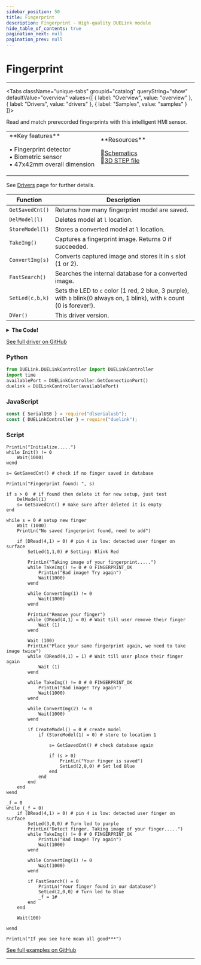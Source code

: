```yaml
---
sidebar_position: 50
title: Fingerprint
description: Fingerprint - High-quality DUELink module
hide_table_of_contents: true
pagination_next: null
pagination_prev: null
---
```



# Fingerprint

<ImageSection 
  product="hifingerprint-b"
  tagline="Biometric Fingerprint Detector"
/>

---

<Tabs className="unique-tabs" groupid="catalog" queryString="show" defaultValue="overview"
  values={[
    {
        label: "Overview",
        value: "overview"
    },
    {
        label: "Drivers",
        value: "drivers"
    },
    {
        label: "Samples",
        value: "samples"
    }
]}>

<TabItem value="overview">

Read and match prerecorded fingerprints with this intelligent HMI sensor.

<table><td width='50%'>
**Key features**

• Fingerprint detector<br/>
• Biometric sensor<br/>
• 47x42mm overall dimension<br/>

</td><td width='50%'>
**Resources**
 
📄<a href="/sch/gdl-hifingerprint-b.pdf">Schematics</a><br/>
🔩<a href="/3d/gdl-hifingerprint-b.step">3D STEP file</a><br/>
</td></table>

</TabItem>

<TabItem value="drivers">

See [Drivers](/docs/engine/drivers) page for further details.

| Function | Description |
|----------|-------------|
| `GetSavedCnt()` | Returns how many fingerprint model are saved. |
| `DelModel(l)` | Deletes model at `l` location. |
| `StoreModel(l)` | Stores a converted model at `l` location. |
| `TakeImg()` | Captures a fingerprint image. Returns 0 if succeeded. |
| `ConvertImg(s)` | Converts captured image and stores it in `s` slot (1 or 2). |
| `FastSearch()` | Searches the internal database for a converted image. |
| `SetLed(c,b,k)` | Sets the LED to `c` color (1 red, 2 blue, 3 purple), with `b` blink(0 always on, 1 blink), with `k` count (0 is forever!). |
| `DVer()` | This driver version. |
<details>
<summary><strong>The Code!</strong></summary>

**Fingerprint Driver**

```batch
##### Fingerprint Driver #####

fn DVer()
    return 1.0
fend

# Note: First initialize will check at 9600, if response is invalid then switch to 57600 and send a command to switch to 9600.
# Once Fingerprint is setup 9600, it is default become 9600 even after reset.

Alias(add=b0,data=b1)

_s = 0xEF01
_t = 0
_l = 0
_w = 4
dim b0[4] = [0xFF,0xFF,0xFF,0xFF]
dim b1[64]
 
fn SerWrite(d,s) 
    if s=16
        SerWr((d>>8) & 0xFF)
    end
    
    SerWr((d>>0) & 0xFF)
fend

fn WritePkg()
    Wait(100)
    SerDisc()
    
    SerWrite(_s,16)
    
    SerWrite(add[0],8)
    SerWrite(add[1],8)
    SerWrite(add[2],8)
    SerWrite(add[3],8)
    
    SerWrite(_t,8)
    
    l = _l + 2
    
    SerWrite(l,16)
    
    k = (l >> 8) + (l & 0xFF) + _t
    
    for i=0 to _l
        SerWrite(data[i],8)
        k = k + data[i]
    next
     
    SerWrite(k,16) 
fend

fn ReadPkg()
    b = 0
    i = 0
    t = 0
    #PrintLn("Parse package") 
    while SerB2R() < 8
        Wait(8 * 2) # 9600 timing ~1ms x 8 x2 for sure
        t = t + 1
        
        if (t > 1000 / (8 * 2))
            return 0xFF #FINGERPRINT_TIMEOUT
        end
    wend
    
    t = 0 # reset timeout
    
    while 1
        if SerB2R() > 0
            b = SerRd()
            t = 0 # reset timeout when we have valid byte received
            
            if (i = 0) # start code high bits
                if b != (0xEF01 >> 8)
                    continue
                end
                
                _s = b << 8
            end
            
            if (i = 1)  # start code low bits
                _s = _s | b 
                
                if (_s != 0xEF01)
                    return 0xFE #FINGERPRINT_BADPACKET
                end
            end
            
            if (i >1 && i <6) # address
                add[i -2] = b
            end
            
            if i = 6
                _t = b # type
            end
            
            if i = 7 # length high bits
                _l = b << 8 
            end
            
            if i = 8 # length low bits
                _l = _l | b 
            end
            
            if i >=9 # actual data from byte 9th
                data[i-9] = b
                
                if i - 8 = _l
                    return 0 #FINGERPRINT_OK
                end
            end
            
            i = i + 1
            
            if (i + 9 > 64) # max package 64 
                return 0xFE # FINGERPRINT_BADPACKET
            end
        else
            Wait(1)
            t = t + 1
            if (t > 1000)
                return 0xFF #FINGERPRINT_TIMEOUT
            end
        end
        
        Wait(1)
    wend
    
    return 0xFE # FINGERPRINT_BADPACKET 
fend 

fn TransRecPkg(b2,p) #Transmit and Receive then Parse pakage to type, length, data, error code, p: 1: parse, 0: just send
    #CreatePkg(0x1,len(b2),b2 ) # 0x1 is FINGERPRINT_COMMANDPACKET, it is always
    
    _s = 0xEF01 # alway SCODE   
    _t = 0x1
    _l = len(b2)
    
    MemCpy(data,0, b2,0,_l)
    
    
    WritePkg()
    
    
    if (p = 0)        
        return 0
    end
    
    r = ReadPkg()
    
    if r != 0
        return 0x01 #FINGERPRINT_PACKETRECIEVEERR
    end
    
    if _t != 0x7 #FINGERPRINT_ACKPACKET
        return 0x01 #FINGERPRINT_PACKETRECIEVEERR
    end
    
    return data[0]
fend

fn GetSavedCnt() # return how many fingers saved
    r = TransRecPkg([0x1D],1) #0x1D FINGERPRINT_TEMPLATECOUNT
    c = 0
    if r = 0
        c = (data[1] << 8) | (data[2] << 0)
    end
    
    return c
fend

fn TakeImg() # scan finger
    return TransRecPkg([0x01],1) #0x01 FINGERPRINT_GETIMAGE
fend

fn ConvertImg(s) # s is slot
    return TransRecPkg([0x02,s],1) #0x02 FINGERPRINT_IMAGE2TZ
fend

fn FastSearch()
    return TransRecPkg([0x04,0x01, 0x00, 0x00, 0x00, 0xA3],1) #0x04 FINGERPRINT_HISPEEDSEARCH
fend

fn CreateModel() 
    return TransRecPkg([0x05],1) #0x05 FINGERPRINT_REGMODEL
fend

fn StoreModel(l) # l location
    return TransRecPkg([0x06, 0x01, (l >> 8), (l & 0xFF)],1) #0x06 FINGERPRINT_STORE
fend

fn DelModel(l) # l location
    return TransRecPkg([0x0C, (l >> 8), (l & 0xFF), 0x00, 0x01],1) #0x0C FINGERPRINT_DELETE
fend

fn SetLed(c,b,k) 
    # c color: 1: red, 2 blue, 3 purple
    # b blink: 0: stay on. 1: blink
    # k blink count: 10: blink 10 times. 0: infinitive. when b= 0 (always on) then blinkcount ignored.
    
    if b = 0 # led is always on
        TransRecPkg([0x35,0x3,1,c,0],1)
    else
        TransRecPkg([0x35,0x2,100,c,k],1)
    end
    
fend

fn DetectBrd() # this for incase default setup from manufacture is 57600 then it set device to 9600 automatically
    SerCfg(9600, 1024)
    
    b = 0
    data[24] = 0
    data[25] = 0
    
    r = TransRecPkg([0xf],1) # read current baurate
    
    
    if r!=0 
        PrintLn("Switch to 9600: ", ", r = ", r)
        #switch to default 57600
        SerCfg(57600, 1024)
        
        # Send cmd for 9600
        TransRecPkg([0x0E, 0x4, 1],0) # #0x0E FINGERPRINT_WRITE_REG,  0x4:FINGERPRINT_BAUD_REG_ADDR 1: 9600
        
        #Wait 1 second for new baudrate applied            
        Wait(1000)
        
        # From now fingerprint is 9600, even after reset so next time b = 1, no need to switch back 57600 again
        reset(0)
        
    end
fend

fn Init()  
    
     DetectBrd()
    
    #SerCfg(57600, 1024)
    Wait(1000)
    
    # reset command
    r = TransRecPkg([0x3D],1)
    
    if r != 0 # 0 FINGERPRINT_OK
        PrintLn("Failed to communicate to fingerprint - no response")
        return -1
    end
    
    # Wait for 0x55 sync
    t =0 #TIMEOUT
    while SerB2R() = 0
        Wait(1)
        t = t +1
        if (t > 1000)
            PrintLn("Failed to reset fingerprint - no response")
            return -2
        end
    wend
    
    b = SerRd()
    if b != 0x55
        PrintLn("Failed to sync fingerprint - no sync:", b)
        return -3
    end
    
    
    # sync OK - ready
    PrintLn("Ready")
    return 0 # 0 FINGERPRINT_OK 
fend

####################

```

</details>

[See full driver on GitHub](https://github.com/ghi-electronics/duelink-website/tree/main/static/code/drivers)

</TabItem>

<TabItem value="samples">

### Python

```python
from DUELink.DUELinkController import DUELinkController
import time
availablePort = DUELinkController.GetConnectionPort()
duelink = DUELinkController(availablePort)
```

### JavaScript

```javascript
const { SerialUSB } = require("dlserialusb");
const { DUELinkController } = require("duelink");
```

### Script

```batch
PrintLn("Initialize.....")
while Init() != 0
    Wait(1000)
wend

s= GetSavedCnt() # check if no finger saved in database

PrintLn("Fingerprint found: ", s)

if s > 0  # if found then delete it for new setup, just test
    DelModel(1)
    s= GetSavedCnt() # make sure after deleted it is empty
end

while s = 0 # setup new finger
    Wait (1000)
    PrintLn("No saved fingerprint found, need to add")
    
    if (DRead(4,1) = 0) # pin 4 is low: detected user finger on surface
        SetLed(1,1,0) # Setting: Blink Red
        
        PrintLn("Taking image of your fingerprint.....")
        while TakeImg() != 0 # 0 FINGERPRINT_OK 
            PrintLn("Bad image! Try again") 
            Wait(1000)
        wend

        while ConvertImg(1) != 0
            Wait(1000)
        wend
        
        PrintLn("Remove your finger")
        while (DRead(4,1) = 0) # Wait till user remove their finger
            Wait (1)
        wend
        
        Wait (100)
        PrintLn("Place your same fingerprint again, we need to take image twice")
        while (DRead(4,1) = 1) # Wait till user place their finger again
            Wait (1)
        wend
        
        while TakeImg() != 0 # 0 FINGERPRINT_OK 
            PrintLn("Bad image! Try again") 
            Wait(1000)
        wend
        
        while ConvertImg(2) != 0
            Wait(1000)
        wend
        
        if CreateModel() = 0 # create model
            if (StoreModel(1) = 0) # store to location 1

                s= GetSavedCnt() # check database again
                
                if (s > 0) 
                    PrintLn("Your finger is saved")
                    SetLed(2,0,0) # Set led Blue
                end
            end
        end
    end
wend

_f = 0
while (_f = 0)    
    if (DRead(4,1) = 0) # pin 4 is low: detected user finger on surface
        SetLed(3,0,0) # Turn led to purple
        PrintLn("Detect finger. Taking image of your finger.....")
        while TakeImg() != 0 # 0 FINGERPRINT_OK 
            PrintLn("Bad image! Try again") 
            Wait(1000)
        wend
        
        while ConvertImg(1) != 0
            Wait(1000)
        wend
        
        if FastSearch() = 0
            PrintLn("Your finger found in our database") 
            SetLed(2,0,0) # Turn led to Blue
            _f = 1# 
        end
    end
    
    Wait(100)
    
wend

PrintLn("If you see here mean all good***") 

```

[See full examples on GitHub](https://github.com/ghi-electronics/duelink-website/tree/main/static/code/samples)

</TabItem>

</Tabs>

---

<OrderSection
    product="DUELink Fingerprint"
    partnumber="GDL-HIFINGERPRINT-B"
    price="$0.00"
/>

